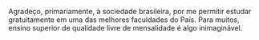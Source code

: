 Agradeço, primariamente, à sociedade brasileira, por me permitir estudar gratuitamente em uma das melhores faculdades do País. Para muitos, ensino superior de qualidade livre de mensalidade é algo inimaginável. 